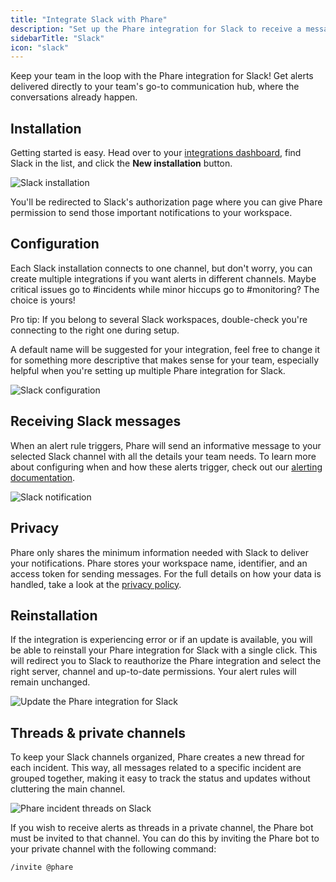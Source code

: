 ```yaml
---
title: "Integrate Slack with Phare"
description: "Set up the Phare integration for Slack to receive a message in your Slack workspace when your website or server is down."
sidebarTitle: "Slack"
icon: "slack"
---
```


Keep your team in the loop with the Phare integration for Slack! Get alerts delivered directly to your team's go-to communication hub, where the conversations already happen.

## Installation

Getting started is easy. Head over to your <a href="https://app.phare.io/organization/apps" rel="nofollow">integrations dashboard</a>, find Slack in the list, and click the **New installation** button.

<Frame>
  <img src="/images/integrations/slack/slack-installation.webp" alt="Slack installation" />
</Frame>

You'll be redirected to Slack's authorization page where you can give Phare permission to send those important notifications to your workspace.

## Configuration

Each Slack installation connects to one channel, but don't worry, you can create multiple integrations if you want alerts in different channels. Maybe critical issues go to #incidents while minor hiccups go to #monitoring? The choice is yours!

<Tip>
    Pro tip: If you belong to several Slack workspaces, double-check you're connecting to the right one during setup.
</Tip>

A default name will be suggested for your integration, feel free to change it for something more descriptive that makes sense for your team, especially helpful when you're setting up multiple Phare integration for Slack.

<Frame>
  <img src="/images/integrations/slack/slack-configuration.webp" alt="Slack configuration" />
</Frame>

## Receiving Slack messages

When an alert rule triggers, Phare will send an informative message to your selected Slack channel with all the details your team needs. To learn more about configuring when and how these alerts trigger, check out our [alerting documentation](/uptime/alerting).

<Frame>
  <img src="/images/integrations/slack/slack-notification.webp" alt="Slack notification" />
</Frame>

## Privacy

Phare only shares the minimum information needed with Slack to deliver your notifications. Phare stores your workspace name, identifier, and an access token for sending messages. For the full details on how your data is handled, take a look at the [privacy policy](https://phare.io/legal/privacy-policy).

## Reinstallation

If the integration is experiencing error or if an update is available, you will be able to reinstall your Phare integration for Slack with a single click. This will redirect you to Slack to reauthorize the Phare integration and select the right server, channel and up-to-date permissions. Your alert rules will remain unchanged.

<Frame>
    <img
        src="/images/integrations/slack/update-integration.webp"
        alt="Update the Phare integration for Slack"
    />
</Frame>


## Threads & private channels

To keep your Slack channels organized, Phare creates a new thread for each incident. This way, all messages related to a specific incident are grouped together, making it easy to track the status and updates without cluttering the main channel.

<Frame>
    <img
        src="/images/integrations/slack/slack-threads.webp"
        alt="Phare incident threads on Slack"
    />
</Frame>

If you wish to receive alerts as threads in a private channel, the Phare bot must be invited to that channel. You can do this by inviting the Phare bot to your private channel with the following command:

```
/invite @phare
```